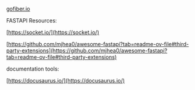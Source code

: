 [gofiber.io](https://gofiber.io/)

FASTAPI Resources:

[https://socket.io/](https://socket.io/)

[https://github.com/mjhea0/awesome-fastapi?tab=readme-ov-file#third-party-extensions](https://github.com/mjhea0/awesome-fastapi?tab=readme-ov-file#third-party-extensions)

documentation tools:

[https://docusaurus.io/](https://docusaurus.io/)